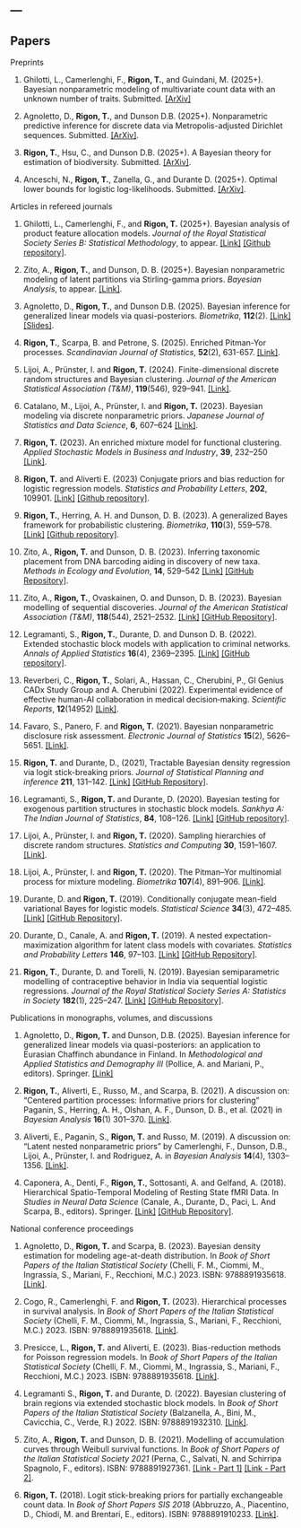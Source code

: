---
---

## Papers {.central}

[Preprints]{.blue}

1. Ghilotti, L., Camerlenghi, F., **Rigon, T.**, and Guindani, M. (2025+). Bayesian nonparametric modeling of multivariate count data with an unknown number of traits. Submitted. [[ArXiv]](https://arxiv.org/abs/2510.24526)

1. Agnoletto, D., **Rigon, T.**, and Dunson D.B. (2025+). Nonparametric predictive inference for discrete data via Metropolis-adjusted Dirichlet sequences. Submitted. [[ArXiv]](https://arxiv.org/abs/2507.08629).

1. **Rigon, T.**, Hsu, C., and Dunson D.B. (2025+). A Bayesian theory for estimation of biodiversity. Submitted. [[ArXiv]](https://arxiv.org/abs/2502.01333).

1. Anceschi, N., **Rigon, T.**, Zanella, G., and Durante D. (2025+).  Optimal lower bounds for logistic log-likelihoods. Submitted.  [[ArXiv]](https://arxiv.org/abs/2410.10309).


[Articles in refereed journals]{.blue}

1. Ghilotti, L., Camerlenghi, F., and **Rigon, T.** (2025+). Bayesian analysis of product feature allocation models. *Journal of the Royal Statistical Society Series B: Statistical Methodology*, to appear. [[Link]](https://academic.oup.com/jrsssb/advance-article/doi/10.1093/jrsssb/qkaf058/8270759) [[Github repository]](https://github.com/LGhilotti/ProductFormFA).

1. Zito, A., **Rigon, T.**, and Dunson, D. B. (2025+). Bayesian nonparametric modeling of latent partitions via Stirling-gamma priors. *Bayesian Analysis*, to appear.  [[Link]](https://projecteuclid.org/journals/bayesian-analysis/advance-publication/Bayesian-Nonparametric-Modeling-of-Latent-Partitions-via-Stirling-Gamma-Priors/10.1214/24-BA1463.full).

1. Agnoletto, D., **Rigon, T.**, and Dunson D.B. (2025). Bayesian inference for generalized linear models via quasi-posteriors. *Biometrika*, **112**(2). [[Link]](https://doi.org/10.1093/biomet/asaf022) [[Slides]](post/BISP2025/BISP2025.qmd).

1. **Rigon, T.**, Scarpa, B. and Petrone, S. (2025). Enriched Pitman-Yor processes. *Scandinavian Journal of Statistics*, **52**(2), 631-657. [[Link]](https://onlinelibrary.wiley.com/doi/full/10.1111/sjos.12765).

1. Lijoi, A., Prünster, I. and **Rigon, T.** (2024). Finite-dimensional discrete random structures and Bayesian clustering. *Journal of the American Statistical Association (T&M)*, **119**(546), 929--941. [[Link]](https://www.tandfonline.com/doi/full/10.1080/01621459.2022.2149406).

1. Catalano, M., Lijoi, A., Prünster, I. and **Rigon, T.** (2023). Bayesian modeling via discrete nonparametric priors. *Japanese Journal of Statistics and Data Science*, **6**, 607--624 [[Link]](https://link.springer.com/article/10.1007/s42081-023-00210-5).

1. **Rigon, T.** (2023). An enriched mixture model for functional clustering. *Applied Stochastic Models in Business and Industry*, **39**, 232--250  [[Link]](https://onlinelibrary.wiley.com/doi/full/10.1002/asmb.2736).

1. **Rigon, T.** and Aliverti E. (2023) Conjugate priors and bias reduction for logistic regression models. *Statistics and Probability Letters*, **202**, 109901. [[Link]](https://www.sciencedirect.com/science/article/pii/S0167715223001256) [[Github repository]](https://github.com/tommasorigon/logistic-bias-reduction).
    
1. **Rigon, T.**, Herring, A. H. and Dunson, D. B. (2023). A generalized Bayes framework for probabilistic clustering. *Biometrika*, **110**(3), 559--578. [[Link]](https://doi.org/10.1093/biomet/asad004) [[Github repository]](https://github.com/tommasorigon/GBClust).

1. Zito, A., **Rigon, T.** and Dunson, D. B. (2023).  Inferring taxonomic placement from DNA barcoding aiding in discovery of new taxa. *Methods in Ecology and Evolution*, **14**, 529--542 [[Link]](https://besjournals.onlinelibrary.wiley.com/doi/10.1111/2041-210X.14009) [[GitHub Repository]](https://alessandrozito.github.io/BayesANT/vignette.html).

1. Zito, A., **Rigon, T.**, Ovaskainen, O. and Dunson, D. B. (2023).  Bayesian modelling of sequential discoveries. *Journal of the American Statistical Association (T&M)*, **118**(544), 2521--2532. [[Link]](https://www.tandfonline.com/doi/abs/10.1080/01621459.2022.2060835) [[GitHub Repository]](https://alessandrozito.github.io/BNPvegan/vignette.html).

1. Legramanti, S., **Rigon, T.**, Durante, D. and Dunson D. B. (2022).  Extended stochastic block models with application to criminal networks. *Annals of Applied Statistics*  **16**(4), 2369--2395. [[Link]](https://projecteuclid.org/journals/annals-of-applied-statistics/volume-16/issue-4/Extended-stochastic-block-models-with-application-to-criminal-networks/10.1214/21-AOAS1595.full) [[GitHub repository]](https://github.com/danieledurante/ESBM).

1. Reverberi, C., **Rigon, T.**, Solari, A., Hassan, C., Cherubini, P., GI Genius CADx Study Group and A. Cherubini (2022). Experimental evidence of effective human-AI collaboration in medical decision‐making. *Scientific Reports*, **12**(14952) [[Link]](https://www.nature.com/articles/s41598-022-18751-2).

1. Favaro, S., Panero, F. and **Rigon, T.** (2021). Bayesian nonparametric disclosure risk assessment. *Electronic Journal of Statistics* **15**(2), 5626--5651. [[Link]](https://projecteuclid.org/journals/electronic-journal-of-statistics/volume-15/issue-2/Bayesian-nonparametric-disclosure-risk-assessment/10.1214/21-EJS1933.full).

1. **Rigon, T.** and Durante, D., (2021), Tractable Bayesian density regression via logit stick-breaking priors. *Journal of Statistical Planning and inference* **211**, 131--142. [[Link]](https://www.sciencedirect.com/science/article/pii/S0378375818300697?dgcid=author) [[GitHub Repository]](https://github.com/tommasorigon/LSBP).
    
1. Legramanti, S., **Rigon, T.** and Durante, D. (2020).  Bayesian testing for exogenous partition structures in stochastic block models. *Sankhya A: The Indian Journal of Statistics*, **84**, 108--126. [[Link]](https://link.springer.com/article/10.1007%2Fs13171-020-00231-2) [[GitHub repository]](https://github.com/danieledurante/TESTsbm).
    
1. Lijoi, A., Prünster, I. and **Rigon, T.** (2020). Sampling hierarchies of discrete random structures. *Statistics and Computing* **30**, 1591--1607. [[Link]](https://link.springer.com/article/10.1007/s11222-020-09961-7).
    
1. Lijoi, A., Prünster, I. and **Rigon, T.** (2020). The Pitman--Yor multinomial process for mixture modeling. *Biometrika* **107**(4), 891--906. [[Link]](https://academic.oup.com/biomet/article-abstract/107/4/891/5854095).

1. Durante, D. and **Rigon, T.** (2019). Conditionally conjugate mean-field variational Bayes for logistic models. *Statistical Science* **34**(3), 472--485. [[Link]](https://projecteuclid.org/euclid.ss/1570780980) [[GitHub Repository]](https://github.com/tommasorigon/logisticVB).

1. Durante, D., Canale, A. and **Rigon, T.** (2019).  A nested expectation-maximization algorithm for latent class models with covariates. *Statistics and Probability Letters* **146**, 97--103. [[Link]](https://www.sciencedirect.com/science/article/pii/S0167715218303390)  [[GitHub Repository]](https://github.com/danieledurante/nEM).

1. **Rigon, T.**, Durante, D. and Torelli, N. (2019). Bayesian semiparametric modelling of contraceptive behavior in India via sequential logistic regressions. *Journal of the Royal Statistical Society Series A: Statistics in Society* **182**(1), 225--247. [[Link]](https://rss.onlinelibrary.wiley.com/doi/full/10.1111/rssa.12361) [[GitHub Repository]](https://github.com/tommasorigon/India-SequentiaLogit).

[Publications in monographs, volumes, and discussions]{.blue}

1. Agnoletto, D., **Rigon, T.** and Dunson, D.B. (2025). Bayesian inference for generalized linear models via quasi-posteriors: an application to Eurasian Chaffinch abundance in Finland. In *Methodological and Applied Statistics and Demography III* (Pollice, A. and Mariani, P., editors). Springer. [[Link]](https://doi.org/10.1007/978-3-031-64431-3_1)

1. **Rigon, T.**, Aliverti, E., Russo, M., and Scarpa, B. (2021). A discussion on: "Centered partition processes: Informative priors for clustering" Paganin, S., Herring, A. H., Olshan, A. F., Dunson, D. B., et al. (2021) in *Bayesian Analysis* **16**(1) 301--370. [[Link]](https://projecteuclid.org/journals/bayesian-analysis/volume-16/issue-1/Centered-Partition-Processes-Informative-Priors-for-Clustering-with-Discussion/10.1214/20-BA1197.full).

1. Aliverti, E., Paganin, S., **Rigon, T.** and Russo, M. (2019). A discussion on: "Latent nested nonparametric priors" by Camerlenghi, F., Dunson, D.B., Lijoi, A., Prünster, I. and Rodriguez, A. in *Bayesian Analysis* **14**(4), 1303--1356. [[Link]](https://projecteuclid.org/euclid.ba/1561601089).

1. Caponera, A., Denti, F., **Rigon, T.**, Sottosanti, A. and Gelfand, A. (2018). Hierarchical Spatio-Temporal Modeling of Resting State fMRI Data. In *Studies in Neural Data Science* (Canale, A., Durante, D., Paci, L. And Scarpa, B., editors). Springer. [[Link]](https://www.springer.com/us/book/9783030000387) [[GitHub Repository]](https://github.com/tommasorigon/StartUpResearch).

[National conference proceedings]{.blue}

1. Agnoletto, D., **Rigon, T.** and Scarpa, B. (2023). Bayesian density estimation for modeling age-at-death distribution. In *Book of Short Papers of the Italian Statistical Society* (Chelli, F. M., Ciommi, M., Ingrassia, S., Mariani, F., Recchioni, M.C.) 2023. ISBN: 9788891935618. [[Link]](https://it.pearson.com/content/dam/region-core/italy/pearson-italy/pdf/Docenti/Università/bozza-book-compresso.pdf).

1. Cogo, R., Camerlenghi, F. and **Rigon, T.** (2023). Hierarchical processes in survival analysis. In *Book of Short Papers of the Italian Statistical Society* (Chelli, F. M., Ciommi, M., Ingrassia, S., Mariani, F., Recchioni, M.C.) 2023. ISBN: 9788891935618. [[Link]](https://it.pearson.com/content/dam/region-core/italy/pearson-italy/pdf/Docenti/Università/bozza-book-compresso.pdf).

1. Presicce, L., **Rigon, T.** and Aliverti, E. (2023). Bias-reduction methods for Poisson regression models. In *Book of Short Papers of the Italian Statistical Society* (Chelli, F. M., Ciommi, M., Ingrassia, S., Mariani, F., Recchioni, M.C.) 2023. ISBN: 9788891935618. [[Link]](https://it.pearson.com/content/dam/region-core/italy/pearson-italy/pdf/Docenti/Università/bozza-book-compresso.pdf).

1. Legramanti S., **Rigon, T.** and Durante, D. (2022). Bayesian clustering of brain regions via extended stochastic block models. In *Book of Short Papers of the Italian Statistical Society* (Balzanella, A., Bini, M., Cavicchia, C., Verde, R.) 2022. ISBN: 9788891932310. [[Link]](https://it.pearson.com/content/dam/region-core/italy/pearson-italy/pdf/Docenti/Università/Sis-2022-4c-low.pdf).
    
1. Zito, A., **Rigon, T.** and Dunson, D. B. (2021). Modelling of accumulation curves through Weibull survival functions.  In *Book of Short Papers of the Italian Statistical Society 2021* (Perna, C., Salvati, N. and Schirripa Spagnolo, F., editors). ISBN: 9788891927361. [[Link - Part 1]](https://it.pearson.com/content/dam/region-core/italy/pearson-italy/pdf/Docenti/Università/pearson-sis-book-2021-parte-1.pdf) [[Link - Part 2]](https://it.pearson.com/content/dam/region-core/italy/pearson-italy/pdf/Docenti/Università/pearson-sis-book-2021-parte-2.pdf).

1. **Rigon, T.** (2018). Logit stick-breaking priors for partially exchangeable count data. In *Book of Short Papers SIS 2018* (Abbruzzo, A., Piacentino, D., Chiodi, M. and Brentari, E., editors). ISBN: 9788891910233. [[Link]](https://it.pearson.com/content/dam/region-core/italy/pearson-italy/pdf/Docenti/ISTITUZIONI%20-%20HE%20-%20PDF%20-%20SIS%20V2.pdf).

